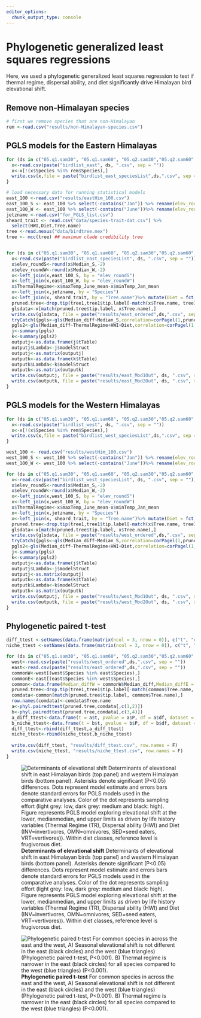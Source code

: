 ```yaml
---
editor_options: 
  chunk_output_type: console
---
```


# Phylogenetic generalized least squares regressions

Here, we used a phylogenetic generalized least squares regression to test if thermal regime, dispersal ability, and diet significantly drive Himalayan bird elevational shift.  

## Remove non-Himalayan species
```r
# first we remove species that are non-Himalayan
rem <-read.csv("results/non-Himalayan-species.csv")
```

## PGLS models for the Eastern Himalayas
```r
for (ds in c("05.q1.sam30", "05.q1.sam60", "05.q2.sam30","05.q2.sam60", "05.q3.sam30","05.q3.sam60", "95.q1.sam30","95.q1.sam60", "95.q2.sam30","95.q2.sam60" ,"95.q3.sam30","95.q3.sam60" ,"50.q1.sam30","50.q1.sam60" ,"50.q2.sam30","50.q2.sam60" ,"50.q3.sam30", "50.q3.sam60")) {
  x<-read.csv(paste("birdlist_east", ds, ".csv", sep = ""))
  x<-x[!(x$Species %in% rem$Species),]
  write.csv(x,file = paste("birdlist_east_speciesList",ds,".csv", sep = ""), row.names = F) 
}

# load necessary data for running statistical models 
east_100 <-read.csv("results/eastHim_100.csv")
east_100_S <- east_100 %>% select(-contains("Jan")) %>% rename(elev_roundS = elev_round)
east_100_W <- east_100 %>% select(-contains("June"))%>% rename(elev_roundW = elev_round)
jetzname <-read.csv("for_PGLS_list.csv")
sheard_trait <- read.csv("data/species-trait-dat.csv") %>% 
  select(HWI,Diet,Tree.name)
tree <-read.nexus("data/birdtree.nex")
tree <- mcc(tree) ## maximum clade credibility tree


for (ds in c("05.q1.sam30", "05.q1.sam60", "05.q2.sam30","05.q2.sam60", "05.q3.sam30","05.q3.sam60", "95.q1.sam30","95.q1.sam60", "95.q2.sam30","95.q2.sam60" ,"95.q3.sam30","95.q3.sam60" ,"50.q1.sam30","50.q1.sam60" ,"50.q2.sam30","50.q2.sam60" ,"50.q3.sam30", "50.q3.sam60")) {
  x<-read.csv(paste("birdlist_east_speciesList", ds, ".csv", sep = ""))
  x$elev_roundS<-round(x$Median_S,-2)
  x$elev_roundW<-round(x$Median_W,-2)
  x<-left_join(x,east_100_S, by = "elev_roundS")
  x<-left_join(x,east_100_W, by = "elev_roundW")
  x$ThermalRegime<-x$maxTemp_June_mean-x$minTemp_Jan_mean
  x<-left_join(x,jetzname, by = "Species")
  x<-left_join(x, sheard_trait, by = "Tree.name")%>% mutate(Diet = fct_recode(Diet, "omnivore" = "nectar", "omnivore" = "scav", "seeds"="plants"))
  pruned.tree<-drop.tip(tree1,tree1$tip.label[-match(x$Tree.name, tree1$tip.label)])
  glsdata<-x[match(pruned.tree$tip.label, x$Tree.name),]
  write.csv(glsdata, file = paste("results/east_ordered",ds,".csv", sep = ""), row.names = F) ## merged and ordered dataset
  tryCatch({pgls<-gls(Median_diff~Median_S,correlation=corPagel(1,pruned.tree),data=glsdata)
  pgls2<-gls(Median_diff~ThermalRegime+HWI+Diet,correlation=corPagel(1,pruned.tree),data=glsdata)
  j<-summary(pgls)
  k<-summary(pgls2)
  outputj<-as.data.frame(j$tTable)
  outputj$Lambda<-j$modelStruct
  outputj<-as.matrix(outputj)
  outputk<-as.data.frame(k$tTable)
  outputk$Lambda<-k$modelStruct
  outputk<-as.matrix(outputk)
  write.csv(outputj, file = paste("results/east_Mod1Out", ds, ".csv", sep = ""))
  write.csv(outputk, file = paste("results/east_Mod2Out", ds, ".csv", sep = ""))}, error=function(e){})
}
```

## PGLS models for the Western Himalayas
```r
for (ds in c("05.q1.sam30", "05.q1.sam60", "05.q2.sam30","05.q2.sam60", "05.q3.sam30","05.q3.sam60", "95.q1.sam30","95.q1.sam60", "95.q2.sam30","95.q2.sam60" ,"95.q3.sam30","95.q3.sam60" ,"50.q1.sam30","50.q1.sam60" ,"50.q2.sam30","50.q2.sam60" ,"50.q3.sam30", "50.q3.sam60")) {
  x<-read.csv(paste("birdlist_west", ds, ".csv", sep = ""))
  x<-x[!(x$Species %in% rem$Species),]
  write.csv(x,file = paste("birdlist_west_speciesList",ds,".csv", sep = ""), row.names = F) ## final list after removing non himalayan species
}

west_100 <- read.csv("results/westHim_100.csv")
west_100_S <- west_100 %>% select(-contains("Jan")) %>% rename(elev_roundS = elev_round)
west_100_W <- west_100 %>% select(-contains("June"))%>% rename(elev_roundW = elev_round)

for (ds in c("05.q1.sam30", "05.q1.sam60", "05.q2.sam30","05.q2.sam60", "05.q3.sam30","05.q3.sam60", "95.q1.sam30","95.q1.sam60", "95.q2.sam30","95.q2.sam60" ,"95.q3.sam30","95.q3.sam60" ,"50.q1.sam30","50.q1.sam60" ,"50.q2.sam30","50.q2.sam60" ,"50.q3.sam30", "50.q3.sam60")) {
  x<-read.csv(paste("birdlist_west_speciesList", ds, ".csv", sep = ""))
  x$elev_roundS<-round(x$Median_S,-2)
  x$elev_roundW<-round(x$Median_W,-2)
  x<-left_join(x,west_100_S, by = "elev_roundS")
  x<-left_join(x,west_100_W, by = "elev_roundW")
  x$ThermalRegime<-x$maxTemp_June_mean-x$minTemp_Jan_mean
  x<-left_join(x,jetzname, by = "Species")
  x<-left_join(x, sheard_trait, by = "Tree.name")%>% mutate(Diet = fct_recode(Diet, "omnivore" = "nectar", "omnivore" = "scav", "seeds"="plants"))
  pruned.tree<-drop.tip(tree1,tree1$tip.label[-match(x$Tree.name, tree1$tip.label)])
  glsdata<-x[match(pruned.tree$tip.label, x$Tree.name),]
  write.csv(glsdata, file = paste("results/west_ordered",ds,".csv", sep = ""), row.names = F)
  tryCatch({pgls<-gls(Median_diff~Median_S,correlation=corPagel(1,pruned.tree),data=glsdata)
  pgls2<-gls(Median_diff~ThermalRegime+HWI+Diet,correlation=corPagel(1,pruned.tree),data=glsdata)
  j<-summary(pgls)
  k<-summary(pgls2)
  outputj<-as.data.frame(j$tTable)
  outputj$Lambda<-j$modelStruct
  outputj<-as.matrix(outputj)
  outputk<-as.data.frame(k$tTable)
  outputk$Lambda<-k$modelStruct
  outputk<-as.matrix(outputk)
  write.csv(outputj, file = paste("results/west_Mod1Out", ds, ".csv", sep = ""))
  write.csv(outputk, file = paste("results/west_Mod2Out", ds, ".csv", sep = ""))}, error=function(e){})
}
```

## Phylogenetic paired t-test

```r

diff_ttest <-setNames(data.frame(matrix(ncol = 3, nrow = 0)), c("t", "df", "pvalue"))
niche_ttest <-setNames(data.frame(matrix(ncol = 3, nrow = 0)), c("t", "df", "pvalue"))

for (ds in c("05.q1.sam30", "05.q1.sam60", "05.q2.sam30","05.q2.sam60", "05.q3.sam30","05.q3.sam60", "95.q1.sam30","95.q1.sam60", "95.q2.sam30","95.q2.sam60" ,"95.q3.sam30","95.q3.sam60" ,"50.q1.sam30","50.q1.sam60" ,"50.q2.sam30","50.q2.sam60" ,"50.q3.sam30", "50.q3.sam60")) {
  west<-read.csv(paste("results/west_ordered",ds,".csv", sep = ""))
  east<-read.csv(paste("results/east_ordered",ds,".csv", sep = ""))
  commonW<-west[(west$Species %in% east$Species),]
  commonE<-east[(east$Species %in% west$Species),]
  common<-data.frame(Median_diffW = commonW$Median_diff,Median_diffE = commonE$Median_diff, ThermalRegimeW = commonW$ThermalRegime,ThermalRegimeE = commonE$ThermalRegime ,Tree.name = commonE$Tree.name)
  pruned.tree<-drop.tip(tree1,tree1$tip.label[-match(common$Tree.name, tree1$tip.label)])
  comdata<-common[match(pruned.tree$tip.label, common$Tree.name),]
  row.names(comdata)<-comdata$Tree.name
  a<-phyl.pairedttest(pruned.tree,comdata[,c(1,2)])
  b<-phyl.pairedttest(pruned.tree,comdata[,c(3,4)])
  a_diff_ttest<-data.frame(t = a$t, pvalue = a$P, df = a$df, dataset = ds)
  b_niche_ttest<-data.frame(t = b$t, pvalue = b$P, df = b$df, dataset = ds)
  diff_ttest<-rbind(diff_ttest,a_diff_ttest)
  niche_ttest<-rbind(niche_ttest,b_niche_ttest)
  
  write.csv(diff_ttest, "results/diff_ttest.csv", row.names = F)
  write.csv(niche_ttest, "results/niche_ttest.csv", row.names = F)
}
```

![**Determinants of elevational shift**
Determinants of elevational shift in east Himalayan birds (top panel) and western Himalayan birds (bottom panel). Asterisks denote significant (P<0.05) differences. Dots represent model estimate and errors bars denote standard errors for PGLS models used in the comparative analyses. Color of the dot represents sampling effort (light grey: low, dark grey: medium and black: high). Figure represents PGLS model exploring elevational shift at the lower, medianmedian, and upper limits as driven by life history variables (Thermal Regime (TR), Dispersal ability (HWI) and Diet (INV=invertivores, OMN=omnivores, SED=seed eaters, VRT=vertivores)). Within diet classes, reference level is frugivorous diet. ](figs/fig04.jpg)  

![**Phylogenetic paired t-test**
For common species in across the east and the west, A) Seasonal elevational shift is not different in the east (black circles) and the west (blue triangles) (Phylogenetic paired t-test, P<0.001). B) Thermal regime is narrower in the east (black circles) for all species compared to the west (blue triangles) (P<0.001).](figs/fig05.jpg)  